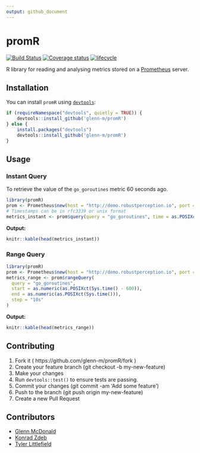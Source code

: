 ```yaml
---
output: github_document
---
```

<!-- README.md is generated from README.Rmd. Please edit that file -->
# promR

[![Build Status](https://travis-ci.org/glenn-m/promR.svg?branch=master)](https://travis-ci.org/glenn-m/promR) 
[![Coverage status](https://codecov.io/gh/glenn-m/promR/branch/master/graph/badge.svg)](https://codecov.io/github/glenn-m/promR?branch=master) [![lifecycle](https://img.shields.io/badge/lifecycle-experimental-orange.svg)](https://www.tidyverse.org/lifecycle/#experimental)

R library for reading and analysing metrics stored on a [Prometheus](https://prometheus.io/) server.

## Installation

You can install `promR` using [`devtools`](https://github.com/r-lib/devtools):

```r
if (requireNamespace("devtools", quietly = TRUE)) {
    devtools::install_github('glenn-m/promR')
} else {
    install.packages("devtools")
    devtools::install_github('glenn-m/promR')
}
```

## Usage

### Instant Query

To retrieve the value of the `go_goroutines` metric 60 seconds ago.

```r
library(promR)
prom <- Prometheus$new(host = "http://demo.robustperception.io", port = 9090)
# Timestamps can be in rfc3339 or unix format
metrics_instant <- prom$query(query = "go_goroutines", time = as.POSIXct(Sys.time() - 60))
```
**Output:**
```r
knitr::kable(head(metrics_instant))
```

### Range Query

```r
library(promR)
prom <- Prometheus$new(host = "http://demo.robustperception.io", port = 9090)
metrics_range <- prom$rangeQuery(
  query = "go_goroutines",
  start = as.numeric(as.POSIXct(Sys.time() - 600)),
  end = as.numeric(as.POSIXct(Sys.time())),
  step = "10s"
)
```
**Output:**
```r
knitr::kable(head(metrics_range))
```

## Contributing

1.  Fork it ( https://github.com/glenn-m/promR/fork )
2.  Create your feature branch (git checkout -b my-new-feature)
3.  Make your changes
4.  Run `devtools::test()` to ensure tests are passing.
5.  Commit your changes (git commit -am 'Add some feature')
6.  Push to the branch (git push origin my-new-feature)
7.  Create a new Pull Request

## Contributors

- [Glenn McDonald](https://github.com/glenn-m)
- [Konrad Zdeb](https://github.com/konradedgar)
- [Tyler Littlefield](https://github.com/tyluRp)
